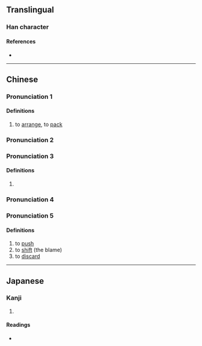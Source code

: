{{character info}}
==Translingual==

===Han character===
{{Han char|rn=64|rad=手|as=07|sn=10|four=|canj=QDL|ids=⿰扌束}}

====References====
* {{Han ref|kx=0434.060|dkj=12154|dj=0783.130|hdz=31878.060|uh=6352|ud=25426}}

----
==Chinese==
{{zh-forms}}

===Pronunciation 1===
{{zh-pron
|m=shù
|mc=y
|oc=y
|cat=v
}}

====Definitions====
{{zh-hanzi}}

# to [[arrange]], to [[pack]]
===Pronunciation 2===
{{zh-see|束|v}}
===Pronunciation 3===
{{zh-pron
|m=sōu
|cat=v
}}

====Definitions====
{{zh-hanzi}}

# {{zh-only|摟捒}}
===Pronunciation 4===
{{zh-see|竦|v}}
===Pronunciation 5===
{{zh-pron
|mn=sak
|cat=v
}}

====Definitions====
{{zh-hanzi}} {{lb|zh|Min Nan}}

# to [[push]]
# to [[shift]] (the blame)
# to [[discard]]
----

==Japanese==

===Kanji===
{{ja-kanji|grade=|rs=手07}}

# {{rfdef|ja|sort=手07}}

====Readings====
* {{ja-readings|on=[[しょう]] (shō), [[しゅ]] (shu), [[そ]] (so), [[す]] (su), [[しょく]] (shoku), [[そく]] (soku)|kun=[[つつしむ]] (tsutsushimu), [[あげる]] (ageru)}}